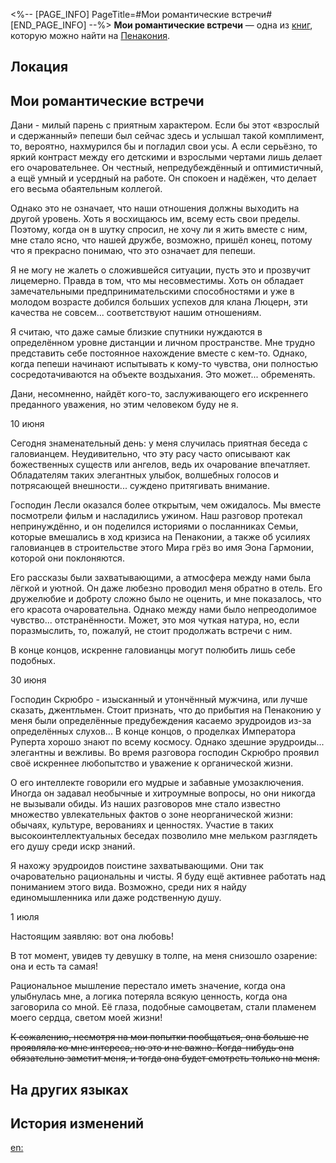 <%-- [PAGE_INFO]
PageTitle=#Мои романтические встречи#
[END_PAGE_INFO] --%>
{{Дополнить}}
{{Книга Инфобокс
|id           = 329
|partIds      = 190605
|Название     = 
|Изображение  = Предмет Журнал Пенакония.png
|Мир          = Пенакония
|Томов        = 1
|Автор        = <!--нужно добавить-->
|Описание     = Заметки дамы о её романтических похождениях.
|Том1         = {{tx}}
|Источник1    = {{tx|Отсутствует источник}}
|Персонажи    = 
|Фракции      = 
}}
'''Мои романтические встречи''' — одна из [[Книги|книг]], которую можно найти на [[Пенакония]].

==Локация==
{{Отметка карты|<!--название карты-->|<!--id отметки-->}}

==Мои романтические встречи==
Дани - милый парень с приятным характером. Если бы этот «взрослый и сдержанный» пепеши был сейчас здесь и услышал такой комплимент, то, вероятно, нахмурился бы и погладил свои усы. А если серьёзно, то яркий контраст между его детскими и взрослыми чертами лишь делает его очаровательнее. Он честный, непредубеждённый и оптимистичный, а ещё умный и усердный на работе. Он спокоен и надёжен, что делает его весьма обаятельным коллегой.

Однако это не означает, что наши отношения должны выходить на другой уровень. Хоть я восхищаюсь им, всему есть свои пределы. Поэтому, когда он в шутку спросил, не хочу ли я жить вместе с ним, мне стало ясно, что нашей дружбе, возможно, пришёл конец, потому что я прекрасно понимаю, что это означает для пепеши.

Я не могу не жалеть о сложившейся ситуации, пусть это и прозвучит лицемерно. Правда в том, что мы несовместимы. Хоть он обладает замечательными предпринимательскими способностями и уже в молодом возрасте добился больших успехов для клана Люцерн, эти качества не совсем... соответствуют нашим отношениям.

Я считаю, что даже самые близкие спутники нуждаются в определённом уровне дистанции и личном пространстве. Мне трудно представить себе постоянное нахождение вместе с кем-то. Однако, когда пепеши начинают испытывать к кому-то чувства, они полностью сосредотачиваются на объекте воздыхания. Это может... обременять.

Дани, несомненно, найдёт кого-то, заслуживающего его искреннего преданного уважения, но этим человеком буду не я.

10 июня

Сегодня знаменательный день: у меня случилась приятная беседа с галовианцем. Неудивительно, что эту расу часто описывают как божественных существ или ангелов, ведь их очарование впечатляет. Обладателям таких элегантных улыбок, волшебных голосов и потрясающей внешности... суждено притягивать внимание.

Господин Лесли оказался более открытым, чем ожидалось. Мы вместе посмотрели фильм и насладились ужином. Наш разговор протекал непринуждённо, и он поделился историями о посланниках Семьи, которые вмешались в ход кризиса на Пенаконии, а также об усилиях галовианцев в строительстве этого Мира грёз во имя Эона Гармонии, которой они поклоняются.

Его рассказы были захватывающими, а атмосфера между нами была лёгкой и уютной. Он даже любезно проводил меня обратно в отель. Его дружелюбие и доброту сложно было не оценить, и мне показалось, что его красота очаровательна. Однако между нами было непреодолимое чувство... отстранённости. Может, это моя чуткая натура, но, если поразмыслить, то, пожалуй, не стоит продолжать встречи с ним.

В конце концов, искренне галовианцы могут полюбить лишь себе подобных.

30 июня

Господин Скрюбро - изысканный и утончённый мужчина, или лучше сказать, джентльмен. Стоит признать, что до прибытия на Пенаконию у меня были определённые предубеждения касаемо эрудроидов из-за определённых слухов... В конце концов, о проделках Императора Руперта хорошо знают по всему космосу. Однако здешние эрудроиды... элегантны и вежливы. Во время разговора господин Скрюбро проявил своё искреннее любопытство и уважение к органической жизни.

О его интеллекте говорили его мудрые и забавные умозаключения. Иногда он задавал необычные и хитроумные вопросы, но они никогда не вызывали обиды. Из наших разговоров мне стало известно множество увлекательных фактов о зоне неорганической жизни: обычаях, культуре, верованиях и ценностях. Участие в таких высокоинтеллектуальных беседах позволило мне мельком разглядеть его душу среди искр знаний.

Я нахожу эрудроидов поистине захватывающими. Они так очаровательно рациональны и чисты. Я буду ещё активнее работать над пониманием этого вида. Возможно, среди них я найду единомышленника или даже родственную душу.

1 июля

Настоящим заявляю: вот она любовь!

В тот момент, увидев ту девушку в толпе, на меня снизошло озарение: она и есть та самая!

Рациональное мышление перестало иметь значение, когда она улыбнулась мне, а логика потеряла всякую ценность, когда она заговорила со мной. Её глаза, подобные самоцветам, стали пламенем моего сердца, светом моей жизни!

<s>К сожалению, несмотря на мои попытки пообщаться, она больше не проявляла ко мне интереса, но это и не важно. Когда-нибудь она обязательно заметит меня, и тогда она будет смотреть только на меня.</s>

==На других языках==
{{На других языках
|en   = My Romantic Encounters
|zhs  = 邂逅笔记
|zht  = 邂逅筆記
|ja   = 出会いのノート
|ko   = 만남 일지
|es   = Mis encuentros amorosos
|fr   = Mes rencontres romantiques
|ru   = Мои романтические встречи
|th   = บันทึกของการพบกัน
|vi   = Ghi Chép Cuộc Gặp Gỡ
|de   = Meine romantischen Treffen
|id   = Catatan Pertemuan
|pt   = Meus Encontros Românticos
}}

==История изменений==
{{История изменений|3.5}}

[[en:]]